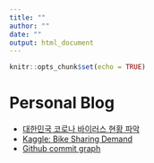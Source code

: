 ```yaml
---
title: ""
author: ""
date: ""
output: html_document
---
```


```r
knitr::opts_chunk$set(echo = TRUE)
```

# Personal Blog

- [대한민국 코로나 바이러스 현황 파악](docs/corona/corona.html)
- [Kaggle: Bike Sharing Demand](docs/kaggle/bike_sharing_demand/Bike_Sharing_Demand.html)
- [Github commit graph](docs/git_commit_vis/gg_vis.html)